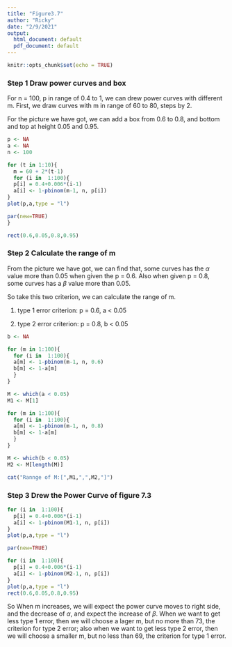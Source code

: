 ```yaml
---
title: "Figure3.7"
author: "Ricky"
date: "2/9/2021"
output:
  html_document: default
  pdf_document: default
---
```


```r
knitr::opts_chunk$set(echo = TRUE)
```

### Step 1 Draw power curves and box

For n = 100, p in range of 0.4 to 1, we can drew power curves with different m. First, we draw curves with m in range of 60 to 80, steps by 2.

For the picture we have got, we can add a box from 0.6 to 0.8, and bottom and top at height 0.05 and 0.95.

```r
p <- NA
a <- NA
n <- 100

for (t in 1:10){
  m = 60 + 2*(t-1)
  for (i in  1:100){
  p[i] = 0.4+0.006*(i-1)
  a[i] <- 1-pbinom(m-1, n, p[i])
}
plot(p,a,type = "l")

par(new=TRUE)
}

rect(0.6,0.05,0.8,0.95)
```

### Step 2 Calculate the range of m

From the picture we have got, we can find that, some curves has the $\alpha$ value more than 0.05 when given the p = 0.6. Also when given p = 0.8, some curves has a $\beta$ value more than 0.05. 

So take this two criterion, we can calculate the range of m.

1. type 1 error criterion: p = 0.6, a < 0.05

2. type 2 error criterion: p = 0.8, b < 0.05

```r
b <- NA

for (m in 1:100){
  for (i in  1:100){
  a[m] <- 1-pbinom(m-1, n, 0.6)
  b[m] <- 1-a[m]
  }
}

M <- which(a < 0.05)
M1 <- M[1]

for (m in 1:100){
  for (i in  1:100){
  a[m] <- 1-pbinom(m-1, n, 0.8)
  b[m] <- 1-a[m]
  }
}

M <- which(b < 0.05)
M2 <- M[length(M)]

cat("Rannge of M:[",M1,",",M2,"]")
```

### Step 3 Drew the Power Curve of figure 7.3

```r
for (i in  1:100){
  p[i] = 0.4+0.006*(i-1)
  a[i] <- 1-pbinom(M1-1, n, p[i])
}
plot(p,a,type = "l")

par(new=TRUE)

for (i in  1:100){
  p[i] = 0.4+0.006*(i-1)
  a[i] <- 1-pbinom(M2-1, n, p[i])
}
plot(p,a,type = "l")
rect(0.6,0.05,0.8,0.95)
```

So When m increases, we will expect the power curve moves to right side, and the decrease of $\alpha$, and expect the increase of $\beta$. When we want to get less type 1 error, then we will choose a lager m, but no more than 73, the criterion for type 2 error; also when we want to get less type 2 error, then we will choose a smaller m, but no less than 69, the criterion for type 1 error.